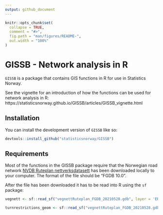 ```yaml
---
output: github_document
---
```


<!-- README.md is generated from README.Rmd. Please edit that file -->

```r
knitr::opts_chunk$set(
  collapse = TRUE,
  comment = "#>",
  fig.path = "man/figures/README-",
  out.width = "100%"
)
```

# GISSB - Network analysis in R

<!-- badges: start -->
<!-- badges: end -->

`GISSB` is a package that contains GIS functions in R for use in Statistics Norway. 

See the vignette for an introduction of how the functions can be used for network analysis in R: https://statisticsnorway.github.io/GISSB/articles/GISSB_vignette.html

## Installation

You can install the development version of `GISSB` like so:

``` r   
devtools::install_github("statisticsnorway/GISSB")
```

## Requirements

Most of the functions in the GISSB package require that the Norwegian road network [NVDB Ruteplan nettverksdatasett](https://kartkatalog.geonorge.no/metadata/nvdb-ruteplan-nettverksdatasett/8d0f9066-34f9-4423-be12-8e8523089313) has been downloaded locally to your computer. The format of the file should be "FGDB 10.0". 

After the file has been downloaded it has to be read into R using the `sf` package:

``` r
vegnett <- sf::read_sf("vegnettRuteplan_FGDB_20210528.gdb", layer = 'ERFKPS')

turnrestrictions_geom <- sf::read_sf("vegnettRuteplan_FGDB_20210528.gdb", layer = "ERFKPS_turns")
```
